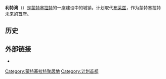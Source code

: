 {{Infobox Settlement
| name                    = 利特湾
| native_name             = Little Bay
| native_name_lang        = en
| settlement_type         = [[镇|镇]]
| image_skyline           = Little Bay Montserrat.jpg
| pushpin_map             = Montserrat
| pushpin_map_caption     = Location of Little Bay within Montserrat
| latd = 16 |latm = 47 |lats = 57 |latNS = N
| longd = 62 |longm = 12 |longs = 17.6 |longEW = W
| coordinates_region      = MS
| coordinates_display     = inline,title
| subdivision_type        = 国家
| subdivision_name        = {{UK}}
| subdivision_type1       = [[英国海外领地|海外领地]]
| subdivision_name1       = {{flag|Montserrat}}
| unit_pref               = Metric
| population_total        = 
| timezone                = AST
| utc_offset              = -4
| website                 = [https://web.archive.org/web/20141129045916/http://mdc.ms/infrastructure/ mdc.ms]
}} 

'''利特湾'''（{{lang-en|Little Bay}}）是[[蒙特塞拉特|蒙特塞拉特]]的一座建设中的城镇，计划取代[[布莱兹|布莱兹]]，作为蒙特塞拉特未来的[[首府|首府]]。

== 历史 ==
{{Empty section|time=2018-03-25T12:02:40+00:00}}

== 外部链接 ==
*{{commonscat-inline|Little Bay}}

[[Category:蒙特塞拉特聚居地|Category:蒙特塞拉特聚居地]]
[[Category:计划首都|Category:计划首都]]
